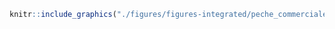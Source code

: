 <!-- #### Pêche commerciale - Pélagique prises accessoires élevées {-} -->


<!-- -------------------------------------------------- -->

```r
knitr::include_graphics("./figures/figures-integrated/peche_commerciale-PHB.png")
```

<br>
